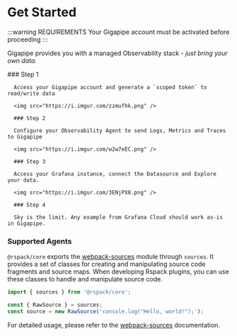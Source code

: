 
# Get Started

:::warning REQUIREMENTS
Your Gigapipe account must be activated before proceeding
:::

Gigapipe provides you with a managed Observability stack - _just bring your own data_.

<Steps>
      ### Step 1

      Access your Gigapipe account and generate a `scoped token` to read/write data

      <img src="https://i.imgur.com/zzmufhk.png" />

      ### Step 2

      Configure your Observability Agent to send Logs, Metrics and Traces to Gigapipe

      <img src="https://i.imgur.com/w2w7eEC.png" />

      ### Step 3

      Access your Grafana instance, connect the Datasource and Explore your data.

      <img src="https://i.imgur.com/3ENjPX8.png" />

      ### Step 4

      Sky is the limit. Any example from Grafana Cloud should work as-is in Gigapipe.
</Steps>

### Supported Agents

`@rspack/core` exports the [webpack-sources](https://github.com/webpack/webpack-sources) module through `sources`. It provides a set of classes for creating and manipulating source code fragments and source maps. When developing Rspack plugins, you can use these classes to handle and manipulate source code.

```js
import { sources } from '@rspack/core';

const { RawSource } = sources;
const source = new RawSource('console.log("Hello, world!");');
```

For detailed usage, please refer to the [webpack-sources](https://github.com/webpack/webpack-sources) documentation.

